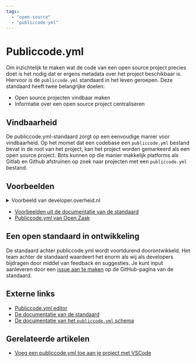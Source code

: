 ```yaml
---
tags:
  - "open-source"
  - "publiccode-yml"
---
```

# Publiccode.yml

Om inzichtelijk te maken wat de code van een open source project precies doet is het nodig dat er ergens metadata over het project beschikbaar is. Hiervoor is de `publiccode.yml` standaard in het leven geroepen. Deze standaard heeft twee belangrijke doelen:

- Open source projecten vindbaar maken
- Informatie over een open source project centraliseren

## Vindbaarheid

De publiccode.yml-standaard zorgt op een eenvoudige manier voor vindbaarheid. Op het momet dat een codebase een `publiccode.yml` bestand bevat in de root van het project, kan het project worden gemarkeerd als een open source project. Bots kunnen op die manier makkelijk platforms als Gitlab en Github afstruinen op zoek naar projecten met een `publiccode.yml` bestand.

## Voorbeelden

<details>
  <summary>Voorbeeld van developer.overheid.nl</summary>

```yaml showLineNumbers title="./publiccode.yml"
# This repository adheres to the publiccode.yml standard by including this
# metadata file that makes public software easily discoverable.
# More info at https://github.com/publiccodeyml/publiccode.yml

publiccodeYmlVersion: "0.3"

# Dit veld bevat de korte naam van het project. Kies hier de naam waaronder het
# project bekend is bij de meeste mensen.
name: Developer Overheid NL
# De url naar de source code.
url: "https://gitlab.com/commonground/don/developer.overheid.nl"

# De url naar de productieomgeving van de software.
landingURL: "https://developer.overheid.nl" # optioneel

# Type software zoals te vinden op: https://yml.publiccode.tools/schema.core.html#key-softwaretype
softwareType: standalone/web

# Dit is een verplicht veld. Als je geen releaseDate hebt omdat je bijvoorbeeld
# doet aan Continuous Development vul je hier "1970-01-01" in.
releaseDate: "1970-01-01"

# Vul hier in op welke platforms de gebruiker de applicatie uitendelijk gaat
# gebruiken. Dus niet op welk platform de software zelf draait.
platforms:
  - web

# Vul hier een aantal tags in die beschrijven wat jouw sofware doet. De tags
# zijn te vinden op: https://yml.publiccode.tools/categories-list.html#categories-list
categories:
  - collaboration
  - digital-asset-management
  - it-asset-management
  - it-development
  - it-management
  - it-security
  - it-service-management
  - knowledge-management

# De beschrijving van de verschillende statussen zijn te vinden op: https://yml.publiccode.tools/schema.core.html#key-developmentstatus
developmentStatus: beta

# Welke dependencies zijn er nodig om de applicatie te installeren en te gebruiken?
dependsOn:
  open:
    - name: API Organisaties Overheid
      optional: true
    - name: PostgreSQL
      optional: true
      versionMin: "14.7"
    - name: Influxdb
      optional: true
      versionMin: "2.6.1"
    - name: Docker
      optional: false
      versionMin: "24.0.5"
    - name: Docker Compose
      optional: false
      versionMin: "2.20.2"
    - name: Python
      optional: false
      versionMin: "3.11"
    - name: Node.js
      optional: false
      versionMin: "20.10.0"

description:
  nl:
    longDescription: >
      Developer Overheid NL is de wegwijzer voor developers die voor of bij de overheid ontwikkelen. Zij vervult deze
      rol door het aanbieden van standaarden, best practices en tools.

      Een belangrijke feature van het platform is de API catalogus. Deze maakt inzichtelijk welke API's er beschikbaar
      zijn in het publieke landschap. Tevens kan je hier per API de informatie vinden die je nodig hebt om met de API aan
      de slag te gaan.
       
      Ook biedt het platform inzicht in welke open source software projecten er beschikbaar zijn in het 
      publieke landschap. Per project krijgt de gebruiker inzicht in de vitaliteit van de repository en andere
      waardevolle datapunten.

    # Mand!
    shortDescription: Developer Overheid NL is de wegwijzer voor developers die voor of bij de overheid ontwikkelen.

    # Welke grote features heeft dit project?
    features:
      - API Catalogus
      - Repository Catalogus

legal:
  # De licentie volgens de identifier van de SPDX standaard: https://spdx.org/licenses/
  license: EUPL-1.2
  # Wie is de eigenaar van de copyright op de code?
  mainCopyrightOwner: Stichting Geonovum
  # Wie is de eigenaar van de repository?
  repoOwner: Stichting Geonovum

# Voor welk publiek is deze repository bedoeld?
intendedAudience: # optioneel
  # In welk land?
  countries:
    - nl
  # En in welke sector?
  # De mogelijke tags vind je hier: https://yml.publiccode.tools/scope-list.html#scope-list
  scope:
    - government

localisation:
  # In welke talen is dit project beschikbaar?
  # Invullen volgens IETF BCP 47 standaard: https://www.iana.org/assignments/language-subtag-registry/language-subtag-registry
  availableLanguages:
    - nl
  # Kunnen er meerdere talen geconfigureerd worden?
  localisationReady: false

maintenance:
  # Hoe is het onderhoud georganiseerd?
  # Doet een extern bedrijf het onderhoud? Kies dan: contract
  # Is het onderhoud intern belegd? Kies dan: internal
  type: internal

  # Wie kan ik bereiken bij vragen?
  contacts:
    - name: Dimitri van Hees
      email: d.vanhees@geonovum.nl
      affiliation: Geonovum
    - name: Tom Ootes
      email: tom@ootes.io
      affiliation: Geonovum
      phone: "+31623447230"
```

</details>

- [Voorbeelden uit de documentatie van de standaard](https://yml.publiccode.tools/example.html)
- [Publiccode.yml van Open Zaak](https://github.com/open-zaak/open-zaak/blob/main/publiccode.yaml)

## Een open standaard in ontwikkeling

De standaard achter publiccode.yml wordt voortdurend doorontwikkeld. Het team achter de standaard waardeert het enorm als wij als developers bijdragen door middel van feedback en suggesties. Je kunt input aanleveren door een [issue aan te maken](https://github.com/publiccodeyml/publiccode.yml/issues) op de GitHub-pagina van de standaard.

## Externe links

- [Publiccode.yml editor](https://interoperable-europe.ec.europa.eu/publiccode-editor/)
- [De documentatie van de standaard](https://yml.publiccode.tools/index.html)
- [De documentatie van het `publiccode.yml` schema](https://yml.publiccode.tools/schema.core.html)

## Gerelateerde artikelen

- [Voeg een publiccode.yml toe aan je project met VSCode](../tutorials/voeg-een-publiccode-yml-bestand-toe)
